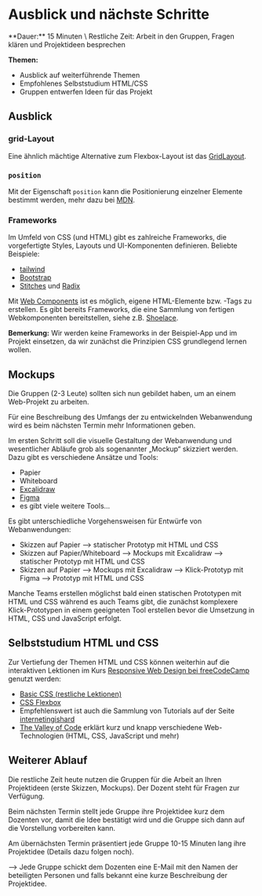 
# Ausblick und nächste Schritte

<Callout>
  **Dauer:** 15 Minuten \
  Restliche Zeit: Arbeit in den Gruppen, Fragen klären und Projektideen besprechen

  **Themen:**
  - Ausblick auf weiterführende Themen
  - Empfohlenes Selbststudium HTML/CSS
  - Gruppen entwerfen Ideen für das Projekt
</Callout>

## Ausblick

### grid-Layout

Eine ähnlich mächtige Alternative zum Flexbox-Layout ist das [GridLayout](https://developer.mozilla.org/en-US/docs/Web/CSS/CSS_Grid_Layout).

### `position` 
Mit der Eigenschaft `position` kann die Positionierung einzelner Elemente
bestimmt werden, mehr dazu bei [MDN](https://developer.mozilla.org/en-US/docs/Web/CSS/position).

### Frameworks

Im Umfeld von CSS (und HTML) gibt es zahlreiche Frameworks, die vorgefertigte 
Styles, Layouts und UI-Komponenten definieren. Beliebte Beispiele:

- [tailwind](https://tailwindcss.com)
- [Bootstrap](https://getbootstrap.com)
- [Stitches](https://stitches.dev/) und [Radix](https://www.radix-ui.com/)

Mit [Web Components](https://developer.mozilla.org/en-US/docs/Web/Web_Components)
ist es möglich, eigene HTML-Elemente bzw. -Tags zu erstellen. Es gibt bereits
Frameworks, die eine Sammlung von fertigen Webkomponenten bereitstellen,
siehe z.B. [Shoelace](https://shoelace.style/).

**Bemerkung:** 
Wir werden keine Frameworks in der Beispiel-App und im Projekt 
einsetzen, da wir zunächst die Prinzipien CSS grundlegend lernen wollen.

## Mockups 

Die Gruppen (2-3 Leute) sollten sich nun gebildet haben, um
an einem Web-Projekt zu arbeiten.

Für eine Beschreibung des Umfangs der zu entwickelnden Webanwendung 
wird es beim nächsten Termin mehr Informationen geben.

Im ersten Schritt soll die visuelle Gestaltung der Webanwendung und 
wesentlicher Abläufe grob als sogenannter „Mockup“ skizziert werden. 
Dazu gibt es verschiedene Ansätze und Tools:

- Papier
- Whiteboard
- [Excalidraw](https://www.excalidraw.com)
- [Figma](https://www.figma.com)
- es gibt viele weitere Tools…

<Callout type="warning">
Es gibt unterschiedliche Vorgehensweisen für Entwürfe von Webanwendungen:

- Skizzen auf Papier &xrarr; statischer Prototyp mit HTML und CSS
- Skizzen auf Papier/Whiteboard &xrarr; Mockups mit Excalidraw &xrarr; statischer Prototyp mit HTML und CSS
- Skizzen auf Papier &xrarr; Mockups mit Excalidraw &xrarr; Klick-Prototyp mit Figma &xrarr; Prototyp mit HTML und CSS

Manche Teams erstellen möglichst bald einen statischen Prototypen
mit HTML und CSS während es auch Teams gibt, die zunächst komplexere
Klick-Prototypen in einem geeigneten Tool erstellen bevor die
Umsetzung in HTML, CSS und JavaScript erfolgt.
</Callout>

## Selbststudium HTML und CSS

Zur Vertiefung der Themen HTML und CSS können weiterhin auf 
die interaktiven Lektionen im Kurs [Responsive Web Design bei freeCodeCamp](https://www.freecodecamp.org/learn/2022/responsive-web-design/)
genutzt werden:

- [Basic CSS (restliche Lektionen)](https://www.freecodecamp.org/learn/2022/responsive-web-design/)
- [CSS Flexbox](https://www.freecodecamp.org/learn/2022/responsive-web-design)
- Empfehlenswert ist auch die Sammlung von Tutorials auf der Seite [internetingishard](https://internetingishard.netlify.app)
- [The Valley of Code](https://thevalleyofcode.com/) erklärt kurz und knapp verschiedene Web-Technologien (HTML, CSS, JavaScript und mehr) 

## Weiterer Ablauf

Die restliche Zeit heute nutzen die Gruppen für die Arbeit
an Ihren Projektideen (erste Skizzen, Mockups). Der Dozent 
steht für Fragen zur Verfügung.

Beim nächsten Termin stellt jede Gruppe ihre Projektidee kurz
dem Dozenten vor, damit die Idee bestätigt wird und die Gruppe
sich dann auf die Vorstellung vorbereiten kann.

Am übernächsten Termin präsentiert jede Gruppe 10-15 Minuten
lang ihre Projektidee (Details dazu folgen noch).

<Callout type="warning">
&xrarr; Jede Gruppe schickt dem Dozenten eine E-Mail mit den Namen
der beteiligten Personen und falls bekannt eine kurze Beschreibung
der Projektidee.
</Callout>
